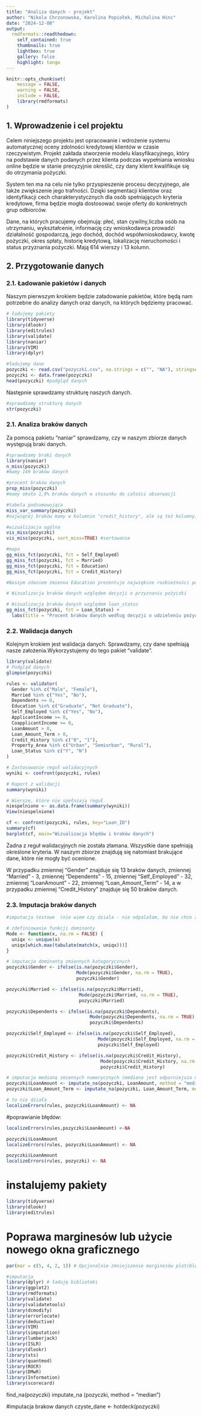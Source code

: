 ```yaml
---
title: "Analiza danych - projekt"
author: "Nikola Chrzonowska, Karolina Popiołek, Michalina Hinc"
date: "2024-12-08"
output:
  rmdformats::readthedown:
    self_contained: true
    thumbnails: true
    lightbox: true
    gallery: false
    highlight: tango
---
```


```r
knitr::opts_chunk$set(
	message = FALSE,
	warning = FALSE,
	include = FALSE,
	library(rmdformats)
)
```

## 1. Wprowadzenie i cel projektu

Celem niniejszego projektu jest opracowanie i wdrożenie systemu automatycznej oceny zdolności kredytowej klientów w czasie rzeczywistym. Projekt zakłada stworzenie modelu klasyfikacyjnego, który na podstawie danych podanych przez klienta podczas wypełniania wniosku online będzie w stanie precyzyjnie określić, czy dany klient kwalifikuje się do otrzymania pożyczki.

System ten ma na celu nie tylko przyspieszenie procesu decyzyjnego, ale także zwiększenie jego trafności. Dzięki segmentacji klientów oraz identyfikacji cech charakterystycznych dla osób spełniających kryteria kredytowe, firma będzie mogła dostosować swoje oferty do konkretnych grup odbiorców.

Dane, na których pracujemy obejmują: płeć, stan cywilny,liczba osób na utrzymaniu, wykształcenie, informację czy wnioskodawca prowadzi działalność gospodarczą, jego dochód, dochód współwnioskodawcy, kwotę pożyczki, okres spłaty, historię kredytową, lokalizację nieruchomości i status przyznania pożyczki. Mają 614 wierszy i 13 kolumn.

## 2. Przygotowanie danych

### 2.1. Ładowanie pakietów i danych

Naszym pierwszym krokiem będzie załadowanie pakietów, które będą nam potrzebne do analizy danych oraz danych, na których będziemy pracować.

```r
# ładujemy pakiety
library(tidyverse)
library(dlookr)
library(editrules)
library(validate)
library(naniar)
library(VIM)
library(dplyr)

#ładujemy dane
pozyczki <- read.csv("pozyczki.csv", na.strings = c("", "NA"), stringsAsFactors = FALSE)
pozyczki <- data.frame(pozyczki)
head(pozyczki) #podgląd danych
```
Następnie sprawdzamy strukturę naszych danych.

```r
#sprawdzamy strukturę danych
str(pozyczki)
```

### 2.1. Analiza braków danych

Za pomocą pakietu "naniar" sprawdzamy, czy w naszym zbiorze danych występują braki danych.

```r
#sprawdzamy braki danych
library(naniar)
n_miss(pozyczki)
#mamy 149 braków danych

#procent braków danych
prop_miss(pozyczki)
#mamy około 1,9% braków danych w stosunku do całości obserwacji

#tabela podsumowująca
miss_var_summary(pozyczki)
#najwięcej braków mamy w kolumnie "credit_history", ale są też kolumny, w których jest komplet danych

#wizualizacja ogólna
vis_miss(pozyczki)
vis_miss(pozyczki, sort_miss=TRUE) #sortowanie

#mapa
gg_miss_fct(pozyczki, fct = Self_Employed)
gg_miss_fct(pozyczki, fct = Married)
gg_miss_fct(pozyczki, fct = Education)
gg_miss_fct(pozyczki, fct = Credit_History)

#Naszym zdaniem zmienna Education prezentuje największe rozbieżności pomiędzy brakami danych.

# Wizualizacja braków danych względem decyzji o przyznaniu pożyczki

# Wizualizacja braków danych względem loan_status
gg_miss_fct(pozyczki, fct = Loan_Status) +
  labs(title = "Procent braków danych według decyzji o udzieleniu pożyczki", x = "Decyzja odnośnie udzielenia pożyczki", y = "% braków danych")

```

### 2.2. Walidacja danych

Kolejnym krokiem jest walidacja danych. Sprawdzamy, czy dane spełniają nasze założenia.Wykorzystujemy do tego pakiet "validate".

```r
library(validate)
# Podgląd danych
glimpse(pozyczki)

rules <- validator(
  Gender %in% c("Male", "Female"),
  Married %in% c("Yes", "No"),
  Dependents >= 0,
  Education %in% c("Graduate", "Not Graduate"),
  Self_Employed %in% c("Yes", "No"),
  ApplicantIncome >= 0,
  CoapplicantIncome >= 0,
  LoanAmount > 0,
  Loan_Amount_Term > 0,
  Credit_History %in% c("0", "1"),
  Property_Area %in% c("Urban", "Semiurban", "Rural"),
  Loan_Status %in% c("Y", "N")
)

# Zastosowanie reguł walidacyjnych
wyniki <- confront(pozyczki, rules)

# Raport z walidacji
summary(wyniki)

# Wiersze, które nie spełniają reguł
niespelnione <- as.data.frame(summary(wyniki))
View(niespelnione)

```

```r
cf <- confront(pozyczki, rules, key="Loan_ID")
summary(cf)
barplot(cf, main="Wizualizacja błędów i braków danych")
```
Żadna z reguł walidacyjnych nie została złamana. Wszystkie dane spełniają określone kryteria. W naszym zbiorze znajdują się natomiast brakujące dane, które nie mogły być ocenione.

W przypadku zmiennej "Gender" znajduje się 13 braków danych, zmiennej "Married" - 3, zmiennej "Dependents" - 15, zmiennej "Self_Employed" - 32, zmiennej "LoanAmount" - 22, zmiennej "Loan_Amount_Term" - 14, a w przypadku zmiennej "Credit_History" znajduje się 50 braków danych.


### 2.3. Imputacja braków danych

```r
#imputacja testowe  (nie wiem czy dziala - nie odpalałam, bo nie chce zepsuc danych)

# zdefiniowanie funkcji dominanty
Mode <- function(x, na.rm = FALSE) {
  uniqx <- unique(x)
  uniqx[which.max(tabulate(match(x, uniqx)))]
}

# imputacja dominantą zmiennych kategorycznych
pozyczki$Gender <- ifelse(is.na(pozyczki$Gender), 
                          Mode(pozyczki$Gender, na.rm = TRUE), 
                          pozyczki$Gender)

pozyczki$Married <- ifelse(is.na(pozyczki$Married), 
                           Mode(pozyczki$Married, na.rm = TRUE), 
                           pozyczki$Married)

pozyczki$Dependents <- ifelse(is.na(pozyczki$Dependents), 
                               Mode(pozyczki$Dependents, na.rm = TRUE), 
                               pozyczki$Dependents)

pozyczki$Self_Employed <- ifelse(is.na(pozyczki$Self_Employed), 
                                  Mode(pozyczki$Self_Employed, na.rm = TRUE), 
                                  pozyczki$Self_Employed)

pozyczki$Credit_History <- ifelse(is.na(pozyczki$Credit_History), 
                                   Mode(pozyczki$Credit_History, na.rm = TRUE), 
                                   pozyczki$Credit_History)

# imputacja medianą zmiennych numerycznych (mediana jest odporniejsza na wwartości odstające)
pozyczki$LoanAmount <- imputate_na(pozyczki, LoanAmount, method = "median")
pozyczki$Loan_Amount_Term <- imputate_na(pozyczki, Loan_Amount_Term, method = "median")

```


```r

# to nie działa
localizeErrors(rules, pozyczki$LoanAmount) <- NA

```

#poprawianie błędów:

```r
localizeErrors(rules,pozyczki$LoanAmount) <-NA

pozyczki$LoanAmount
localizeErrors(rules, pozyczki$LoanAmount) <- NA

pozyczki$LoanAmount
localizeErrors(rules, pozyczki) <- NA
```



# instalujemy pakiety

```r
library(tidyverse) 
library(dlookr) 
library(editrules)
```


# Poprawa marginesów lub użycie nowego okna graficznego

```r
par(mar = c(5, 4, 2, 1)) # Opcjonalnie zmniejszenie marginesów plot(bledy)
```

```r
#imputacja 
library(dplyr) # ładuję biblioteki 
library(ggplot2) 
library(rmdformats) 
library(validate) 
library(validatetools) 
library(dcmodify) 
library(errorlocate) 
library(deductive) 
library(VIM) 
library(simputation) 
library(lumberjack) 
library(ISLR) 
library(dlookr) 
library(xts) 
library(quantmod) 
library(ROCR) 
library(DMwR) 
library(Information) 
library(scorecard)
```




find_na(pozyczki) imputate_na (pozyczki, method = "median")

#imputacja brakow danych czyste_dane \<- hotdeck(pozyczki)
